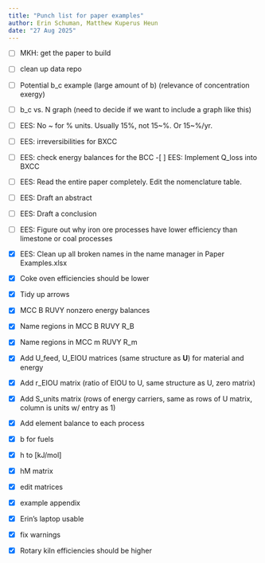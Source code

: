 ```yaml
---
title: "Punch list for paper examples"
author: Erin Schuman, Matthew Kuperus Heun
date: "27 Aug 2025"
---
```


- [ ] MKH: get the paper to build
- [ ] clean up data repo
- [ ] Potential b_c example (large amount of b)
      (relevance of concentration exergy)
- [ ] b_c vs. N graph (need to decide if we want to include a graph like this)
- [ ] EES: No ~ for % units. Usually 15%, not 15~%.  Or 15~%/yr.
- [ ] EES: irreversibilities for BXCC
- [ ] EES: check energy balances for the BCC
 -[ ] EES: Implement Q_loss into BXCC
- [ ] EES: Read the entire paper completely. Edit the nomenclature table.
- [ ] EES: Draft an abstract
- [ ] EES: Draft a conclusion
- [ ] EES: Figure out why iron ore processes have lower efficiency than
           limestone or coal processes

- [X] EES: Clean up all broken names in the name manager in Paper Examples.xlsx
- [X] Coke oven efficiencies should be lower 
- [X] Tidy up arrows 
- [X] MCC B RUVY nonzero energy balances
- [X] Name regions in MCC B RUVY R_B
- [X] Name regions in MCC m RUVY R_m
- [X] Add U_feed, U_EIOU matrices (same structure as **U**) for material and energy
- [X] Add r_EIOU matrix (ratio of EIOU to U, same structure as U, zero matrix)
- [X] Add S_units matrix (rows of energy carriers, same as rows of U matrix, column is units w/ entry as 1)
- [X] Add element balance to each process
- [X] b for fuels
- [X] h to [kJ/mol]
- [X] hM matrix
- [X] edit matrices
- [X] example appendix
- [X] Erin's laptop usable
- [x] fix warnings
- [x] Rotary kiln efficiencies should be higher 
